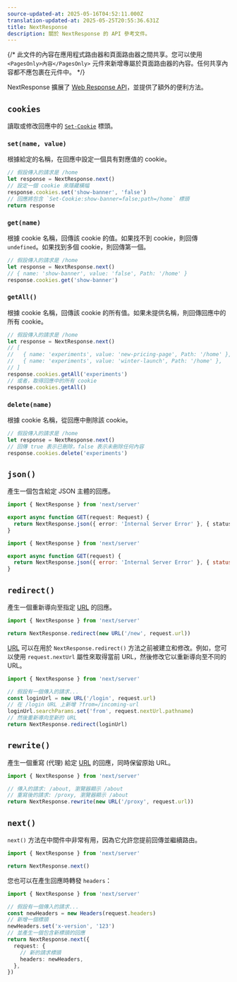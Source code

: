 ```yaml
---
source-updated-at: 2025-05-16T04:52:11.000Z
translation-updated-at: 2025-05-25T20:55:36.631Z
title: NextResponse
description: 關於 NextResponse 的 API 參考文件。
---
```


{/* 此文件的內容在應用程式路由器和頁面路由器之間共享。您可以使用 `<PagesOnly>內容</PagesOnly>` 元件來新增專屬於頁面路由器的內容。任何共享內容都不應包裹在元件中。 */}

NextResponse 擴展了 [Web Response API](https://developer.mozilla.org/docs/Web/API/Response)，並提供了額外的便利方法。

## `cookies`

讀取或修改回應中的 [`Set-Cookie`](https://developer.mozilla.org/docs/Web/HTTP/Headers/Set-Cookie) 標頭。

### `set(name, value)`

根據給定的名稱，在回應中設定一個具有對應值的 cookie。

```ts
// 假設傳入的請求是 /home
let response = NextResponse.next()
// 設定一個 cookie 來隱藏橫幅
response.cookies.set('show-banner', 'false')
// 回應將包含 `Set-Cookie:show-banner=false;path=/home` 標頭
return response
```

### `get(name)`

根據 cookie 名稱，回傳該 cookie 的值。如果找不到 cookie，則回傳 `undefined`。如果找到多個 cookie，則回傳第一個。

```ts
// 假設傳入的請求是 /home
let response = NextResponse.next()
// { name: 'show-banner', value: 'false', Path: '/home' }
response.cookies.get('show-banner')
```

### `getAll()`

根據 cookie 名稱，回傳該 cookie 的所有值。如果未提供名稱，則回傳回應中的所有 cookie。

```ts
// 假設傳入的請求是 /home
let response = NextResponse.next()
// [
//   { name: 'experiments', value: 'new-pricing-page', Path: '/home' },
//   { name: 'experiments', value: 'winter-launch', Path: '/home' },
// ]
response.cookies.getAll('experiments')
// 或者，取得回應中的所有 cookie
response.cookies.getAll()
```

### `delete(name)`

根據 cookie 名稱，從回應中刪除該 cookie。

```ts
// 假設傳入的請求是 /home
let response = NextResponse.next()
// 回傳 true 表示已刪除，false 表示未刪除任何內容
response.cookies.delete('experiments')
```

## `json()`

產生一個包含給定 JSON 主體的回應。

```ts filename="app/api/route.ts" switcher
import { NextResponse } from 'next/server'

export async function GET(request: Request) {
  return NextResponse.json({ error: 'Internal Server Error' }, { status: 500 })
}
```

```js filename="app/api/route.js" switcher
import { NextResponse } from 'next/server'

export async function GET(request) {
  return NextResponse.json({ error: 'Internal Server Error' }, { status: 500 })
}
```

## `redirect()`

產生一個重新導向至指定 [URL](https://developer.mozilla.org/docs/Web/API/URL) 的回應。

```ts
import { NextResponse } from 'next/server'

return NextResponse.redirect(new URL('/new', request.url))
```

[URL](https://developer.mozilla.org/docs/Web/API/URL) 可以在用於 `NextResponse.redirect()` 方法之前被建立和修改。例如，您可以使用 `request.nextUrl` 屬性來取得當前 URL，然後修改它以重新導向至不同的 URL。

```ts
import { NextResponse } from 'next/server'

// 假設有一個傳入的請求...
const loginUrl = new URL('/login', request.url)
// 在 /login URL 上新增 ?from=/incoming-url
loginUrl.searchParams.set('from', request.nextUrl.pathname)
// 然後重新導向至新的 URL
return NextResponse.redirect(loginUrl)
```

## `rewrite()`

產生一個重寫 (代理) 給定 [URL](https://developer.mozilla.org/docs/Web/API/URL) 的回應，同時保留原始 URL。

```ts
import { NextResponse } from 'next/server'

// 傳入的請求: /about, 瀏覽器顯示 /about
// 重寫後的請求: /proxy, 瀏覽器顯示 /about
return NextResponse.rewrite(new URL('/proxy', request.url))
```

## `next()`

`next()` 方法在中間件中非常有用，因為它允許您提前回傳並繼續路由。

```ts
import { NextResponse } from 'next/server'

return NextResponse.next()
```

您也可以在產生回應時轉發 `headers`：

```ts
import { NextResponse } from 'next/server'

// 假設有一個傳入的請求...
const newHeaders = new Headers(request.headers)
// 新增一個標頭
newHeaders.set('x-version', '123')
// 並產生一個包含新標頭的回應
return NextResponse.next({
  request: {
    // 新的請求標頭
    headers: newHeaders,
  },
})
```